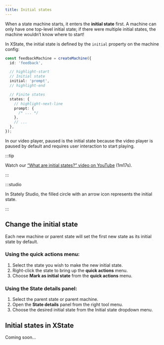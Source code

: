 ```yaml
---
title: Initial states
---
```


When a state machine starts, it enters the **initial state** first. A machine can only have one top-level initial state; if there were multiple initial states, the machine wouldn’t know where to start!

In XState, the initial state is defined by the `initial` property on the machine config:

```ts
const feedbackMachine = createMachine({
  id: 'feedback',

  // highlight-start
  // Initial state
  initial: 'prompt',
  // highlight-end

  // Finite states
  states: {
    // highlight-next-line
    prompt: {
      /* ... */
    },
    // ...
  },
});
```


In our video player, paused is the initial state because the video player is paused by default and requires user interaction to start playing.

:::tip

Watch our [“What are initial states?” video on YouTube](https://www.youtube.com/watch?v=goCpmgyrjL0&list=PLvWgkXBB3dd4I_l-djWVU2UGPyBgKfnTQ&index=3) (1m17s).

:::

<EmbedMachine
  name="Video player"
  embedURL="https://stately.ai/registry/editor/embed/e13bef2b-bb13-4465-96ac-0bc25340688e?machineId=3ebc8874-2294-480b-a06e-74845337cd8d"
/>

:::studio

In Stately Studio, the filled circle with an arrow icon represents the initial state.

:::

## Change the initial state

Each new machine or parent state will set the first new state as its initial state by default.

### Using the **quick actions** menu:
1. Select the state you wish to make the new initial state.
2. Right-click the state to bring up the **quick actions** menu.
3. Choose **Mark as initial state** from the **quick actions** menu.

### Using the **State details** panel:
1. Select the parent state or parent machine.
2. Open the **State details** panel from the right tool menu.
3. Choose the desired initial state from the Initial state dropdown menu.

## Initial states in XState

Coming soon…